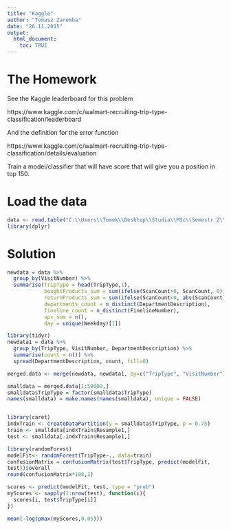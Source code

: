 ```yaml
---
title: "Kaggle"
author: "Tomasz Zaremba"
date: "26.11.2015"
output: 
  html_document:
    toc: TRUE
---
```


# The Homework

See the Kaggle leaderboard for this problem

https://www.kaggle.com/c/walmart-recruiting-trip-type-classification/leaderboard

And the definition for the error function

https://www.kaggle.com/c/walmart-recruiting-trip-type-classification/details/evaluation

Train a model/classifier that will have score that will give you a position in top 150.

# Load the data

```r
data <- read.table("C:\\Users\\Tomek\\Desktop\\Studia\\MSc\\Semestr 2\\Data mining\\Prace domowe\\7\\train.csv", sep=",", head=T)
library(dplyr)
```

# Solution

```r

newdata = data %>%
  group_by(VisitNumber) %>%
  summarise(TripType = head(TripType,1),
            boughtProducts_sum = sum(ifelse(ScanCount>0, ScanCount, 0)),
            returnProducts_sum = sum(ifelse(ScanCount<0, abs(ScanCount), 0)),
            departments_count = n_distinct(DepartmentDescription),
            fineline_count = n_distinct(FinelineNumber),
            upc_sum = n(),
            day = unique(Weekday)[1])

library(tidyr)
newdata1 = data %>%
  group_by(TripType, VisitNumber, DepartmentDescription) %>%
  summarise(count = n()) %>%
  spread(DepartmentDescription, count, fill=0)

merged.data <- merge(newdata, newdata1, by=c("TripType", "VisitNumber"))

smalldata = merged.data[1:50000,]
smalldata$TripType = factor(smalldata$TripType)
names(smalldata) = make.names(names(smalldata), unique = FALSE)


library(caret)
indxTrain <- createDataPartition(y = smalldata$TripType, p = 0.75)
train <- smalldata[indxTrain$Resample1,]
test <- smalldata[-indxTrain$Resample1,]

library(randomForest)
modelFit<- randomForest(TripType~., data=train)
confusionMatrix = confusionMatrix(test$TripType, predict(modelFit,
test))$overall
round(confusionMatrix*100,2)

scores <- predict(modelFit, test, type = "prob")
myScores <- sapply(1:nrow(test), function(i){
  scores[i, test$TripType[i]]
})

mean(-log(pmax(myScores,0.05)))

```